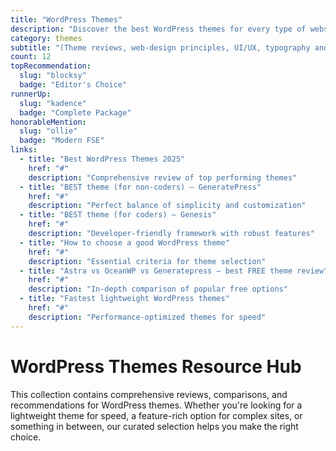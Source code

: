 ```yaml
---
title: "WordPress Themes"
description: "Discover the best WordPress themes for every type of website. From lightweight options to feature-rich designs, find the perfect theme for your project."
category: themes
subtitle: "(Theme reviews, web-design principles, UI/UX, typography and more)"
count: 12
topRecommendation:
  slug: "blocksy"
  badge: "Editor's Choice"
runnerUp:
  slug: "kadence"
  badge: "Complete Package"
honorableMention:
  slug: "ollie"
  badge: "Modern FSE"
links:
  - title: "Best WordPress Themes 2025"
    href: "#"
    description: "Comprehensive review of top performing themes"
  - title: "BEST theme (for non-coders) – GeneratePress"
    href: "#" 
    description: "Perfect balance of simplicity and customization"
  - title: "BEST theme (for coders) – Genesis"
    href: "#"
    description: "Developer-friendly framework with robust features"
  - title: "How to choose a good WordPress theme"
    href: "#"
    description: "Essential criteria for theme selection"
  - title: "Astra vs OceanWP vs Generatepress – best FREE theme review"
    href: "#"
    description: "In-depth comparison of popular free options"
  - title: "Fastest lightweight WordPress themes"
    href: "#"
    description: "Performance-optimized themes for speed"
---
```


# WordPress Themes Resource Hub

This collection contains comprehensive reviews, comparisons, and recommendations for WordPress themes. Whether you're looking for a lightweight theme for speed, a feature-rich option for complex sites, or something in between, our curated selection helps you make the right choice.